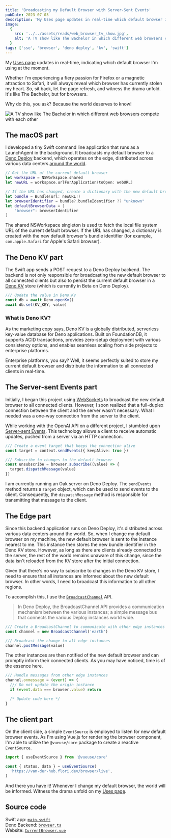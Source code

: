 ```yaml
---
title: 'Broadcasting my Default Browser with Server-Sent Events'
pubDate: 2023-07-03
description: 'My Uses page updates in real-time which default browser I am using right now. Whether I’m feeling a fiery passion for Firefox or a magnetic attraction to Safari, it will always reveal which browser has stolen my heart (for now). So sit back, let it refresh, and witness the drama unfold. Why? Because the world deserves to know!'
image:
  {
    src: '../../assets/reads/web_browser_tv_show.jpg',
    alt: 'A TV show like The Bachelor in which different web browsers compete with each other.',
  }
tags: ['sse', 'browser', 'deno deploy', 'kv', 'swift']
---
```



My [Uses page](/uses) updates in real-time, indicating which default browser I'm using at the moment.

Whether I'm experiencing a fiery passion for Firefox or a magnetic attraction to Safari, it will always reveal which browser has currently stolen my heart. So, sit back, let the page refresh, and witness the drama unfold. It's like The Bachelor, but for browsers.

Why do this, you ask? Because the world deserves to know!

<Image
  src={coverImage}
  alt="A TV show like The Bachelor in which different web browsers compete with each other"
  caption="A TV show like The Bachelor in which different web browsers compete with each other."
  lazy={false}
/>

## The macOS part

I developed a tiny Swift command line application that runs as a LaunchAgent in the background. It broadcasts my default browser to a [Deno Deploy](https://deno.com/deploy) backend, which operates on the edge, distributed across various data centers [around the world](https://deno.com/deploy/docs/regions).

```swift
// Get the URL of the current default browser
let workspace = NSWorkspace.shared
let newURL = workspace.urlForApplication(toOpen: webURL)

// If the URL has changed, create a dictionary with the new default browser data
let bundle = Bundle(url: newURL!)
let browserIdentifier = bundle?.bundleIdentifier ?? "unknown"
let defaultBrowserData = [
    "browser": browserIdentifier
]
```

The shared NSWorkspace singleton is used to fetch the local file system URL of the current default browser. If the URL has changed, a dictionary is created with the new default browser's bundle identifier (for example, `com.apple.Safari` for Apple's Safari browser).

## The Deno KV part

The Swift app sends a POST request to a Deno Deploy backend. The backend is not only responsible for broadcasting the new default browser to all connected clients but also to persist the current default browser in a [Deno KV](https://deno.com/kv) store (which is currently in Beta on Deno Deploy).

```typescript
/// Update the value in Deno.Kv
const db = await Deno.openKv()
await db.set(KV_KEY, value)
```

### What is Deno KV?

As the marketing copy says, Deno KV is a globally distributed, serverless key-value database for Deno applications. Built on FoundationDB, it supports ACID transactions, provides zero-setup deployment with various consistency options, and enables seamless scaling from side projects to enterprise platforms.

Enterprise platforms, you say? Well, it seems perfectly suited to store my current default browser and distribute the information to all connected clients in real-time.

## The Server-sent Events part

Initially, I began this project using [WebSockets](https://developer.mozilla.org/en-US/docs/Web/API/WebSockets_API) to broadcast the new default browser to all connected clients. However, I soon realized that a full-duplex connection between the client and the server wasn't necessary. What I needed was a one-way connection from the server to the client.

While working with the OpenAI API on a different project, I stumbled upon [Server-sent Events](https://developer.mozilla.org/en-US/docs/Web/API/Server-sent_events). This technology allows a client to receive automatic updates, pushed from a server via an HTTP connection.

```typescript
/// Create a event target that keeps the connection alive
const target = context.sendEvents({ keepAlive: true })

/// Subscribe to changes to the default browser
const unsubscribe = browser.subscribe((value) => {
  target.dispatchMessage(value)
})
```

I am currently running an Oak server on Deno Deploy. The `sendEvents` method returns a `Target` object, which can be used to send events to the client. Consequently, the `dispatchMessage` method is responsible for transmitting that message to the client.

## The Edge part

Since this backend application runs on Deno Deploy, it's distributed across various data centers around the world. So, when I change my default browser on my machine, the new default browser is sent to the instance nearest to me. This instance then stores the new bundle identifier in the Deno KV store. However, as long as there are clients already connected to the server, the rest of the world remains unaware of this change, since the data isn't reloaded from the KV store after the initial connection.

Given that there's no way to subscribe to changes in the Deno KV store, I need to ensure that all instances are informed about the new default browser. In other words, I need to broadcast this information to all other regions.

To accomplish this, I use the [`BroadcastChannel`](https://deno.com/deploy/docs/runtime-broadcast-channel) API.

> In Deno Deploy, the BroadcastChannel API provides a communication mechanism between the various instances; a simple message bus that connects the various Deploy instances world wide.

```typescript
/// Create a BroadcastChannel to communicate with other edge instances
const channel = new BroadcastChannel('earth')

/// Broadcast the change to all edge instances
channel.postMessage(value)
```

The other instances are then notified of the new default browser and can promptly inform their connected clients. As you may have noticed, time is of the essence here.

```typescript
/// Handle messages from other edge instances
channel.onmessage = (event) => {
  /// Do not update the origin instance
  if (event.data === browser.value) return

  /* Update code here */
}
```

## The client part

On the client side, a simple `EventSource` is employed to listen for new default browser events. As I'm using Vue.js for rendering the browser component, I'm able to utilize the `@vueuse/core` package to create a reactive `EventSource`.

```typescript
import { useEventSource } from '@vueuse/core'

const { status, data } = useEventSource(
  'https://van-der-hub.flori.dev/browser/live',
)
```

And there you have it! Whenever I change my default browser, the world will be informed. Witness the drama unfold on my [Uses page](/uses).

## Source code

Swift app: [`main.swift`](https://github.com/florivdg/Default-Browser-Watcher/blob/main/Default%20Browser%20Watcher/main.swift)  
Deno Backend: [`browser.ts`](https://github.com/florivdg/van-der-hub/blob/main/browser.ts)  
Website: [`CurrentBrowser.vue`](https://github.com/florivdg/flori-dev/blob/main/src/components/CurrentBrowser.vue)
